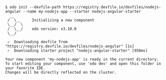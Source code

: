 ```console
$ odo init --devfile-path https://registry.devfile.io/devfiles/nodejs-angular --name my-nodejs-app --starter nodejs-angular-starter
  __
 /  \__     Initializing a new component
 \__/  \
 /  \__/    odo version: v3.10.0
 \__/

 ✓  Downloading devfile from "https://registry.devfile.io/devfiles/nodejs-angular" [1s]
 ✓  Downloading starter project "nodejs-angular-starter" [958ms]

Your new component 'my-nodejs-app' is ready in the current directory.
To start editing your component, use 'odo dev' and open this folder in your favorite IDE.
Changes will be directly reflected on the cluster.
```